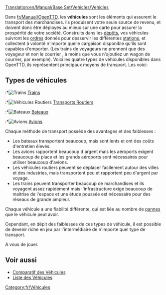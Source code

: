 [[Translation:en/Manual/Base Set/Vehicles/Vehicles]]
{{fr/Table des matières}}

Dans [[fr/Manual/OpenTTD]], les '''véhicules''' sont les éléments qui assurent le transport des marchandises. Ils produisent votre seule source de revenu, et doivent donc être déployés au mieux sur une carte pour assurer la prospérité de votre société. Construits dans les [[fr/Manual/Dépôts|dépôts]], vos véhicules suivront les [[fr/Manual/Ordres|ordres]] donnés pour desservir les différentes [[fr/Stations|stations]], et collectent à volonté n'importe quelle cargaison disponible qu'ils sont capables d'emporter. (Les trains de voyageurs ne prennent que des voyageur et non le courrier , à moins que vous n'ajoutiez un wagon de courrier, par exemple). Voici les quatre types de véhicules disponibles dans OpenTTD, ils représentent principaux moyens de transport. Les voici:

== Types de véhicules ==
:*[[File:en/manual html m16a497ce.png|Trains]] [[fr/Manual/Base Set/Vehicles/Trains|Trains]]
:*[[File:en/manual html m3518e48c.png|Véhicules Routiers]] [[fr/Manual/Base Set/Vehicles/Véhicules Routiers|Transports Routiers]]
:*[[File:en/manual html 53123a33.png|Bateaux]] [[fr/Manual/Base Set/Vehicles/Bateaux|Bateaux]]
:*[[File:en/manual html 442702e6.png|Avions]] [[fr/Manual/Base Set/Vehicles/Avions|Avions]]
	
Chaque méthode de transport possède des avantages et des faiblesses :

*Les bateaux transportent beaucoup, mais sont lents et ont des coûts d'entretien élevés.
*Les avions rapportent beaucoup d'argent mais les aéroports exigent beaucoup de place et les grands aéroports sont nécessaires pour utiliser beaucoup d'avions.
*Les véhicules routiers peuvent se déplacer facilement autour des villes et des industries, mais transportent peu et rapportent peu d'argent par voyage.
*Les trains peuvent transporter beaucoup de marchandises et ils voyagent assez rapidement mais l'infrastructure exige beaucoup de maitrise de l'espace et une étude poussée est nécessaire pour des réseaux de grande ampleur.
	
Chaque véhicule a une fiabilité différente, qui est liée au nombre de [[fr/Manual/Pannes|pannes]] que le véhicule peut avoir. 

Cependant, en dépit des faiblesses de ces types de véhicule, il est possible de devenir riche en jeu par l'intermédiaire de n'importe quel type de transport.

A vous de jouer.

==Voir aussi==

*[[fr/Comparatif des Véhicules|Comparatif des Véhicules]]
*[[fr/Listes de Véhicules|Liste des Véhicules]]

[[Category:fr/Véhicules]]